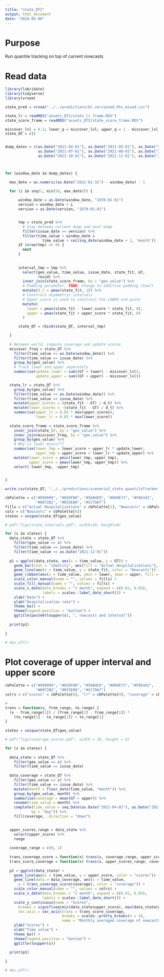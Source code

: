 ```yaml
---
title: "state_QTI"
output: html_document
date: "2024-05-06"
---
```


# Purpose

Run quantile tracking on top of current nowcasts

# Read data
```r
library(lubridate)
library(tidyverse)
library(vroom)

state_pred = vroom("../../predictions/bl_versioned_hhs_mixed.csv")
```

```r
state_lr = readRDS("assets_QTI/state_lr_frame.RDS")
state_score_frame = readRDS("assets_QTI/state_score_frame.RDS")

miscover_lvl = 0.2; lower_q = miscover_lvl; upper_q = 1 - miscover_lvl
state_QT = c()


dump_dates = c(as.Date("2021-04-01"), as.Date("2021-05-01"), as.Date("2021-06-01"), 
               as.Date("2021-07-01"), as.Date("2021-08-01"), as.Date("2021-09-01"),
               as.Date("2021-10-01"), as.Date("2021-11-01"), as.Date("2021-12-01")) - 1



for (window_date in dump_dates) {

  max_date = as.numeric(as.Date("2022-01-31") - window_date) - 1

  for (i in seq(1, min(50, max_date))) {
      
      window_date = as.Date(window_date, "1970-01-01")
      version = window_date + i
      version = as.Date(version, "1970-01-01")


      tmp = state_pred %>%
        # Stay between current dump and next dump
        filter(issue_date == version) %>%
        filter(time_value > window_date & 
                 time_value < ceiling_date(window_date + 1, "month"))
      if (nrow(tmp) == 0) {
        next
      }
      
      
      interval_tmp = tmp %>%
        select(geo_value, time_value, issue_date, state_fit, GT, 
               resid) %>%
        inner_join(state_score_frame, by = "geo_value") %>%
        # Padding parameter, TODO: Change to additive padding (how?)
        mutate(d_t = pmax(state_fit, 1)) %>%
        # Construct asymmetric intervals
        # Upper score is used to construct the LOWER end point
        mutate(
          lower = pmax(state_fit - lower_score * state_fit, 0),
          upper = pmax(state_fit + upper_score * state_fit, 0)
        )

      state_QT = rbind(state_QT, interval_tmp)

  }
  
  # Between world, compute coverage and update scores 
  miscover_freq = state_QT %>%
    filter(time_value >= as.Date(window_date)) %>%
    filter(time_value == issue_date) %>%
    group_by(geo_value) %>%
    # Track lower and upper seperately 
    summarise(update_lower = sum((GT < lower) - miscover_lvl),
              update_upper = sum((GT > upper) - miscover_lvl))

  state_lr = state_QT %>%
    group_by(geo_value) %>%
    filter(time_value >= as.Date(window_date)) %>%
    filter(time_value == issue_date) %>%
    mutate(upper_scores = (state_fit - GT) / d_t) %>%
    mutate(lower_scores = -(state_fit - GT) / d_t) %>%
    summarise(upper_lr = 0.03 * max(upper_scores),
              lower_lr = 0.03 * max(lower_score)) 
    
  state_score_frame = state_score_frame %>%
    inner_join(state_lr, by = "geo_value") %>%
    inner_join(miscover_freq, by = "geo_value") %>%
    group_by(geo_value) %>%
    # Why is lower minus???
    summarise(lower_tmp = lower_score + upper_lr * update_lower,
              upper_tmp = upper_score + lower_lr * update_upper) %>%
    mutate(lower_score = pmin(lower_tmp, upper_tmp),
           upper_score = pmax(lower_tmp, upper_tmp)) %>%
    select(-lower_tmp, -upper_tmp)
  

}

write.csv(state_QT, "../../predictions/scenario1_state_quantileTracker.csv", row.names = FALSE)

```




```r
cbPalette = c("#999999", "#E69F00", "#56B4E9", "#009E73", "#F0E442",
              "#0072B2", "#D55E00", "#CC79A7")
fills = c("Actual Hospitalizations" = cbPalette[1], "Nowcasts" = cbPalette[6])
cols = c("Nowcasts" = cbPalette[6])
states = unique(state_QT$geo_value)

# pdf("figs/state_intervals.pdf", width=10, height=8)

for (s in states) {
  data_state = state_QT %>%
    filter(geo_value == s) %>%
    filter(time_value == issue_date) %>%
    filter(time_value <= as.Date("2021-12-01"))
  
  p1 = ggplot(data_state, aes(x = time_value, y = GT)) +
    geom_bar(stat = "identity", aes(fill = "Actual Hospitalizations"), alpha = 0.7) +
    geom_line(aes(x = time_value, y = state_fit, color = "Nowcasts")) +
    geom_ribbon(aes(x = time_value, ymin = lower, ymax = upper, fill = "Nowcasts"), alpha = 0.4) +
    scale_color_manual(name = "", values = fills) +
    scale_fill_manual(name = "", values = fills) +
    scale_x_date(date_breaks = "1 month", expand = c(0.01, 0.05),
                 labels = scales::label_date_short()) +
    xlab("Date") +
    ylab("Hospitalization rate") +
    theme_bw() +
    theme(legend.position = "bottom") +
    ggtitle(paste0(toupper(s), ", nowcasts and interval"))
    
  print(p1)
  
}

# dev.off()
```


# Plot coverage of upper interval and upper score
```r
cbPalette = c("#999999", "#E69F00", "#56B4E9", "#009E73", "#F0E442",
              "#0072B2", "#D55E00", "#CC79A7")
colrs = c("scores" = cbPalette[6], "lr" = cbPalette[4], "coverage" = cbPalette[2])

# 
trans = function(x, from_range, to_range) {
  (x - from_range[1]) / (from_range[2] - from_range[1]) *
    (to_range[2] - to_range[1]) + to_range[1]
}
          
states = unique(state_QT$geo_value)

# pdf("figs/coverage_scores.pdf", width = 10, height = 8)

for (s in states) {
  
  data_state = state_QT %>%
    filter(geo_value == s) %>%
    filter(time_value == issue_date)
  
  data_coverage = state_QT %>%
    filter(geo_value == s) %>%
    filter(time_value == issue_date) %>%
    mutate(month = floor_date(time_value, "month")) %>%
    group_by(geo_value, month) %>%
    summarise(coverage = mean(GT < upper)) %>%
    rename(time_value = month) %>%
    complete(time_value = seq.Date(as.Date("2021-04-01"), as.Date("2021-11-30"),
            by = "day")) %>%
    fill(coverage, .direction = "down")  
  

  upper_scores_range = data_state %>%
    select(upper_score) %>%
    range
  
  coverage_range = c(0, 1)
  
  trans_coverage_score = function(x) trans(x, coverage_range, upper_scores_range)
  trans_score_coverage = function(x) trans(x, upper_scores_range, coverage_range)
  
  p1 = ggplot(data_state) +
    geom_line(aes(x = time_value, y = upper_score, color = "scores")) +
    geom_line(data = data_coverage, aes(x = time_value, 
      y = trans_coverage_score(coverage), color = "coverage")) +
    scale_color_manual(name = "", values = colrs) +
    scale_x_date(date_breaks = "1 month", expand = c(0.01, 0.05),
                 labels = scales::label_date_short()) +
    scale_y_continuous(name = "Scores", 
      breaks = signif(seq(min(data_state$upper_score), max(data_state$upper_score), length.out = 5), 3),
      sec.axis = sec_axis(trans = trans_score_coverage,
                          breaks = scales::pretty_breaks(n = 5),
                          name = "Monthly averaged coverage of nowcasts")) +
    ylab("Scores") +
    xlab("Time value") +
    theme_bw() +
    theme(legend.position = "bottom") +
    ggtitle(toupper(s))
    
  print(p1)
  
}

# dev.off()
```
